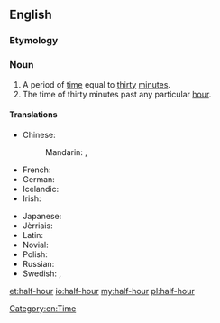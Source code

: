 ==English==

===Etymology===
{{prefix|half|hour}}

===Noun===
{{en-noun|head=[[half]]-[[hour]]}}

# A period of [[time]] equal to [[thirty]] [[minute]]s.
# The time of thirty minutes past any particular [[hour]].

====Translations====
{{trans-top|thirty minutes}}
* Chinese:
*: Mandarin: {{t|cmn|半小時|sc=Hani}}, {{t|cmn|半小时|tr=bànxiǎoshí|sc=Hani}}
* French: {{t+|fr|demi-heure|f}}
* German: {{t|de|halbe Stunde|f}}
* Icelandic: {{t-|is|hálftími|m}}
* Irish: {{t-|ga|leathuair}}
{{trans-mid}}
* Japanese: {{t|ja|半時間|tr=はんじかん, hanjikan|sc=Jpan}}
* Jèrriais: {{tø|roa-jer|démi-heuthe|f}}
* Latin: {{t-|la|semihora|alt=sēmihōra|f}}
* Novial: {{tø|nov|mihore}}
* Polish: {{t|pl|pół godziny}}
* Russian: {{t+|ru|полчаса|n|p|tr=polčasá|sc=Cyrl}}
* Swedish: {{t+|sv|halvtimme|c}}, {{t+|sv|halvtimma|c}}
{{trans-bottom}}

[[Category:en:Time]]

[[et:half-hour]]
[[io:half-hour]]
[[my:half-hour]]
[[pl:half-hour]]